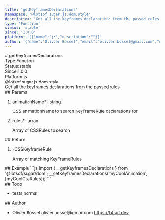 ```yaml
---
title: 'getKeyframesDeclarations'
namespace: '@lotsof.sugar.js.dom.style'
description: 'Get all the keyframes declarations from the passed rules'
type: 'Function'
status: 'stable'
since: '1.0.0'
platform: '[{"name":"js","description":""}]'
author: '{"name":"Olivier Bossel","email":"olivier.bossel@gmail.com","url":"https://lotsof.dev"}'
---
```

<div class="docmap-mdx">
# getKeyframesDeclarations
<div class="_metas">
<div class="_type"><span class="_type-label">Type:</span><span class="_type-value">Function</span></div>
<div class="_status"><span class="_status-label">Status:</span><span class="_status-value -stable">stable</span></div>
<div class="_since"><span class="_since-label">Since:</span><span class="_since-value">1.0.0</span></div>
<div class="_platform"><span class="_platform-label">Platform:</span><span class="_platform-value -js">js</span></div>
</div>
<div class="_namespace">@lotsof.sugar.js.dom.style</div>
<div class="_description typo-lead typo-format">
Get all the keyframes declarations from the passed rules
</div>
<div class="_params">
## Params
<ol class="_list">
<li class="_item">
<span class="_name">animationName<span class="_required">*</span></span><span class="_default">-</span> <span class="_type">string</span>
<p class="_description">CSS animationName to search KeyFrameRule declarations for</p>
</li>
<li class="_item">
<span class="_name">rules<span class="_required">*</span></span><span class="_default">-</span> <span class="_type">array</span>
<p class="_description">Array of CSSRules to search</p>
</li>
</ol>
</div>
<div class="_return">
## Return
<ol class="_list">
<li class="_item">
<span class="_default">-</span><span class="_type">CSSKeyframeRule</span>
<p class="_description">Array of matching KeyFrameRules</p>
</li>
</ol>
</div>
<div class="_examples">
## Example
```js
import { __getKeyframesDeclarations } from '@lotsof/sugar/dom';
__getKeyframesDeclarations('myCoolAnimation', [myCoolCssRules]);
```
</div>
<div class="_todo">
## Todo
<ul class="_list">
<li class="_item">
<span class="_description">tests</span>
<span class="_priority -normal">normal</span>
</li>
</ul>
</div>
<div class="_author">
## Author
<ul class="_list">
<li class="_item">
<span class="_name">Olivier Bossel</span>
<span class="_email">olivier.bossel@gmail.com</span>
<a href="https://lotsof.dev" target="_blank" class="_url">https://lotsof.dev</a>
</li>
</ul>
</div>
</div>